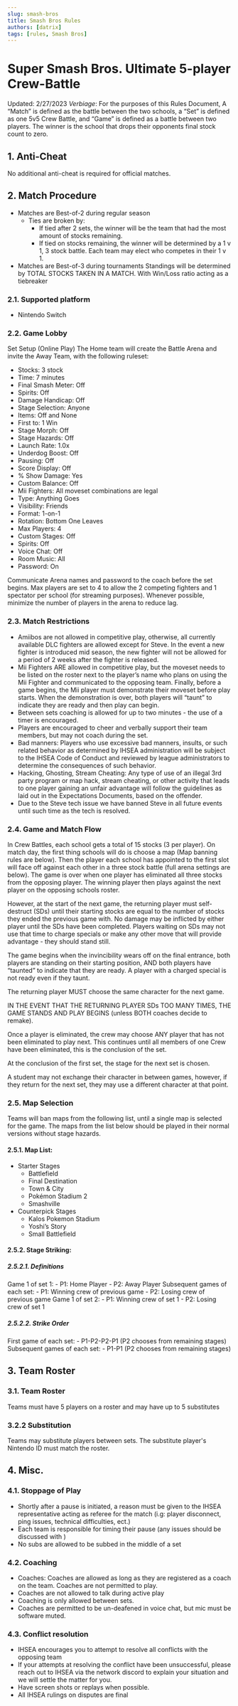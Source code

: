 ```yaml
---
slug: smash-bros
title: Smash Bros Rules
authors: [datrix]
tags: [rules, Smash Bros]
---
```


# Super Smash Bros. Ultimate 5-player Crew-Battle
Updated: 2/27/2023
*Verbiage*: For the purposes of this Rules Document, A “Match” is defined as the battle between the two schools, a “Set” is defined as one 5v5 Crew Battle, and “Game” is defined as a battle between two players. The winner is the school that drops their opponents final stock count to zero.
## 1. Anti-Cheat
No additional anti-cheat is required for official matches.
## 2. Match Procedure
- Matches are Best-of-2 during regular season
    - Ties are broken by:
         - If tied after 2 sets, the winner will be the team that had the most amount of stocks remaining. 
         - If tied on stocks remaining, the winner will be determined by a 1 v 1, 3 stock battle. Each team may elect who competes in their 1 v 1.
- Matches are Best-of-3 during tournaments
Standings will be determined by TOTAL STOCKS TAKEN IN A MATCH. With Win/Loss ratio acting as a tiebreaker
### 2.1. Supported platform
- Nintendo Switch
### 2.2. Game Lobby
Set Setup (Online Play)
The Home team will create the Battle Arena and invite the Away Team, with the following ruleset:
- Stocks: 3 stock
- Time: 7 minutes
- Final Smash Meter: Off
- Spirits: Off
- Damage Handicap: Off
- Stage Selection: Anyone
- Items: Off and None
- First to: 1 Win
- Stage Morph: Off
- Stage Hazards: Off
- Launch Rate: 1.0x
- Underdog Boost: Off
- Pausing: Off
- Score Display: Off
- % Show Damage: Yes
- Custom Balance: Off
- Mii Fighters: All moveset combinations are legal
- Type: Anything Goes
- Visibility: Friends
- Format: 1-on-1
- Rotation: Bottom One Leaves
- Max Players: 4
- Custom Stages: Off
- Spirits: Off
- Voice Chat: Off
- Room Music: All
- Password: On

Communicate Arena names and password to the coach before the set begins. Max players are set to 4 to allow the 2 competing fighters and 1 spectator per school (for streaming purposes). Whenever possible, minimize the number of players in the arena to reduce lag.
### 2.3. Match Restrictions
- Amiibos are not allowed in competitive play, otherwise, all currently available DLC fighters are allowed except for Steve. In the event a new fighter is introduced mid season, the new fighter will not be allowed for a period of 2 weeks after the fighter is released.
- Mii Fighters ARE allowed in competitive play, but the moveset needs to be listed on the roster next to the player’s name who plans on using the Mii Fighter and communicated to the opposing team. Finally, before a game begins, the Mii player must demonstrate their moveset before play starts. When the demonstration is over, both players will “taunt” to indicate they are ready and then play can begin.
- Between sets coaching is allowed for up to two minutes - the use of a timer is encouraged.
- Players are encouraged to cheer and verbally support their team members, but may not coach during the set.
- Bad manners: Players who use excessive bad manners, insults, or such related behavior as determined by IHSEA administration will be subject to the IHSEA Code of Conduct and reviewed by league administrators to determine the consequences of such behavior.
- Hacking, Ghosting, Stream Cheating: Any type of use of an illegal 3rd party program or map hack, stream cheating, or other activity that leads to one player gaining an unfair advantage will follow the guidelines as laid out in the Expectations Documents, based on the offender.
- Due to the Steve tech issue we have banned Steve in all future events until such time as the tech is resolved.
### 2.4. Game and Match Flow
In Crew Battles, each school gets a total of 15 stocks (3 per player). On match day, the first thing schools will do is choose a map (Map banning rules are below). Then the player each school has appointed to the first slot will face off against each other in a three stock battle (full arena settings are below). The game is over when one player has eliminated all three stocks from the opposing player. The winning player then plays against the next player on the opposing schools roster.

However, at the start of the next game, the returning player must self-destruct (SDs) until their starting stocks are equal to the number of stocks they ended the previous game with. No damage may be inflicted by either player until the SDs have been completed. Players waiting on SDs may not use that time to charge specials or make any other move that will provide advantage - they should stand still.

The game begins when the invincibility wears off on the final entrance, both players are standing on their starting position, AND both players have “taunted” to indicate that they are ready. A player with a charged special is not ready even if they taunt.

The returning player MUST choose the same character for the next game.

IN THE EVENT THAT THE RETURNING PLAYER SDs TOO MANY TIMES, THE GAME STANDS AND PLAY BEGINS (unless BOTH coaches decide to remake).

Once a player is eliminated, the crew may choose ANY player that has not been eliminated to play next. This continues until all members of one Crew have been eliminated, this is the conclusion of the set.

At the conclusion of the first set, the stage for the next set is chosen.

A student may not exchange their character in between games, however, if they return for the next set, they may use a different character at that point.
### 2.5. Map Selection
Teams will ban maps from the following list, until a single map is selected for the game. The maps from the list below should be played in their normal versions without stage hazards.
#### 2.5.1. Map List:
- Starter Stages
    - Battlefield
    - Final Destination
    - Town & City
    - Pokémon Stadium 2
    - Smashville
- Counterpick Stages
    - Kalos Pokemon Stadium
    - Yoshi’s Story
    - Small Battlefield
#### 2.5.2. Stage Striking:
##### 2.5.2.1. Definitions
Game 1 of set 1:
    - P1: Home Player
    - P2: Away Player
Subsequent games of each set:
    - P1: Winning crew of previous game
    - P2: Losing crew of previous game
Game 1 of set 2:
    - P1: Winning crew of set 1
    - P2: Losing crew of set 1
##### 2.5.2.2. Strike Order
First game of each set:
    - P1-P2-P2-P1 (P2 chooses from remaining stages)
Subsequent games of each set:
    - P1-P1 (P2 chooses from remaining stages)
## 3. Team Roster
### 3.1. Team Roster
Teams must have 5 players on a roster and may have up to 5 substitutes
### 3.2.2 Substitution
Teams may substitute players between sets. The substitute player's Nintendo ID must match the roster.
## 4. Misc.
### 4.1. Stoppage of Play
- Shortly after a pause is initiated, a reason must be given to the IHSEA representative acting as referee for the match (i.g: player disconnect, ping issues, technical difficulties, ect.)
- Each team is responsible for timing their pause (any issues should be discussed with ) 
- No subs are allowed to be subbed in the middle of a set
### 4.2. Coaching
- Coaches: Coaches are allowed as long as they are registered as a coach on the team. Coaches are not permitted to play.
- Coaches are not allowed to talk during active play
- Coaching is only allowed between sets.
- Coaches are permitted to be un-deafened in voice chat, but mic must be software muted.
### 4.3. Conflict resolution
- IHSEA encourages you to attempt to resolve all conflicts with the opposing team
- If your attempts at resolving the conflict have been unsuccessful, please reach out to IHSEA via the network discord to explain your situation and we will settle the matter for you.
- Have screen shots or replays when possible.
- All IHSEA rulings on disputes are final